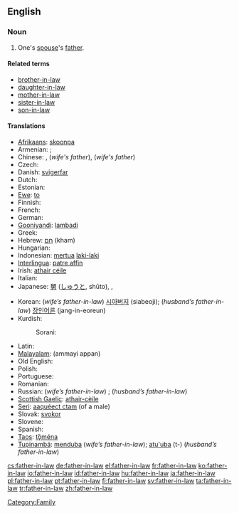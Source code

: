 ==English==

===Noun===
{{wikipedia}}
{{en-noun|sg=[[father]]-[[in-law]]|fathers-in-law|pl2=father-in-laws}}

# One's [[spouse]]'s [[father]].

====Related terms====
* [[brother-in-law]]
* [[daughter-in-law]]
* [[mother-in-law]]
* [[sister-in-law]]
* [[son-in-law]]

====Translations====
{{trans-top|One's spouse's father}}
* [[Afrikaans]]: [[skoonpa]]
* Armenian: {{i|wife's father-in-law}} {{t-|hy|սկեսրայր|tr=skesrayr|sc=Armn|xs=Armenian}}; {{i|husband's father-in-law}} {{t-|hy|աներ|tr=aner|sc=Armn|xs=Armenian}}
* Chinese: {{qualifier|husband's father}} {{t|zh|公公|tr=gōnggong}}, {{t|zh|岳父|tr=yuèfù}} (''wife's father''), {{t|zh|嫜|tr=zhāng}} (''wife's father'')
* Czech: {{t+|cs|tchán|m}}
* Danish: [[svigerfar]] {{c}}
* Dutch: {{t+|nl|schoonvader|m}}
* Estonian: {{t+|et|äi}}
* [[Ewe]]: [[to]]
* Finnish: {{t+|fi|appi}}
* French: {{t+|fr|beau-père|m}}
* German: {{t+|de|Schwiegervater|m}}
* [[Gooniyandi]]: [[lambadi]]
* Greek: {{t+|el|πεθερός|tr=petherós|sc=Grek}}
* Hebrew: [[חם|חָם]] (kham) {{m}}
* Hungarian: {{t+|hu|após}}
* Indonesian: [[mertua]] [[laki-laki]]
* [[Interlingua]]: [[patre affin]]
* Irish: [[athair céile]]
* Italian: {{t+|it|suocero|m}}
* Japanese: [[舅]] ([[しゅうと]], shūto),  {{t|ja|義父|tr=gifu|sc=Jpan}},  {{qualifier|husband's father}} {{t|ja|岳父|tr=gakufu|sc=Jpan}}
{{trans-mid}}
* Korean: (''wife’s father-in-law'') [[시아버지]] (siabeoji); (''husband’s father-in-law'') [[장인어른]] (jang-in-eoreun)
* Kurdish:
*: Sorani: {{t|ku|خه‌زور|tr=xezur|sc=ku-Arab}}
* Latin: {{t-|la|socer|m}}
* [[Malayalam]]: (ammayi appan)
* Old English: {{t-|ang|sweor|m|alt=swēor|xs=Old English}}
* Polish: {{t+|pl|teść|m}}
* Portuguese: {{t+|pt|sogro|m}}
* Romanian: {{t-|ro|socru|m}}
* Russian: (''wife’s father-in-law'') {{t+|ru|свёкор|m|tr=svjókor|sc=Cyrl}}; (''husband’s father-in-law'') {{t+|ru|тесть|m|tr=test'|sc=Cyrl}}
* [[Scottish Gaelic]]: [[athair-cèile]] {{m}}
* [[Seri]]: [[aaquéect ctam]] (of a male)
* Slovak: [[svokor]] {{m}}
* Slovene: {{t+|sl|tast|m}}
* Spanish: {{t+|es|suegro|m}}
* [[Taos]]: [[tǫ̏ména]]
* [[Tupinambá]]: [[menduba]] (''wife’s father-in-law''); [[atu'uba]] (t-) (''husband’s father-in-law'')
{{trans-bottom}}

[[Category:Family]]

[[cs:father-in-law]]
[[de:father-in-law]]
[[el:father-in-law]]
[[fr:father-in-law]]
[[ko:father-in-law]]
[[io:father-in-law]]
[[id:father-in-law]]
[[hu:father-in-law]]
[[ja:father-in-law]]
[[pl:father-in-law]]
[[pt:father-in-law]]
[[fi:father-in-law]]
[[sv:father-in-law]]
[[ta:father-in-law]]
[[tr:father-in-law]]
[[zh:father-in-law]]